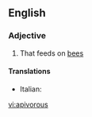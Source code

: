 ==English==

===Adjective===
{{en-adj}}

# That feeds on [[bee]]s

====Translations====
{{top}}
* Italian: {{t-|it|apivoro}}
{{mid}}

{{bottom}}

[[vi:apivorous]]